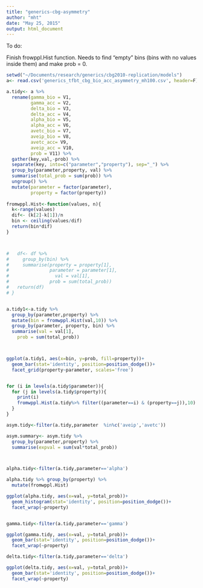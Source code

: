 ```yaml
---
title: "generics-cbg-asymmetry"
author: "mht"
date: "May 25, 2015"
output: html_document
---
```


To do:

Finish frowppl.Hist function. Needs to find "empty" bins (bins with no values inside them) and make prob = 0.

```r
setwd("~/Documents/research/generics/cbg2010-replication/models")
a<- read.csv('generics_tfbt_cbg_bio_acc_asymmetry_mh100.csv', header=F)

a.tidy<- a %>% 
  rename(gamma_bio = V1,
         gamma_acc = V2,
         delta_bio = V3,
         delta_acc = V4,
         alpha_bio = V5,
         alpha_acc = V6,
         avetc_bio = V7,
         aveip_bio = V8,
         avetc_acc= V9, 
         aveip_acc = V10,
         prob = V11) %>%
  gather(key,val,-prob) %>%
  separate(key, into=c("parameter","property"), sep="_") %>%
  group_by(parameter,property, val) %>%
  summarise(total_prob = sum(prob)) %>%
  ungroup() %>%
  mutate(parameter = factor(parameter),
         property = factor(property))
  
fromwppl.Hist<-function(values, n){
  k<-range(values)
  dif<- (k[2]-k[1])/n  
  bin <- ceiling(values/dif)
  return(bin*dif)
}



#   df<- df %>% 
#     group_by(bin) %>%
#     summarise(property = property[1],
#               parameter = parameter[1],
#                 val = val[1],
#               prob = sum(total_prob))
#   return(df)
# }


a.tidy1<-a.tidy %>% 
  group_by(parameter,property) %>%
  mutate(bin = fromwppl.Hist(val,10)) %>%
  group_by(parameter, property, bin) %>%
  summarise(val = val[1],
    prob = sum(total_prob))



ggplot(a.tidy1, aes(x=bin, y=prob, fill=property))+
  geom_bar(stat='identity', position=position_dodge())+
  facet_grid(property~parameter, scales='free')


for (i in levels(a.tidy$parameter)){
  for (j in levels(a.tidy$property)){
    print(i)
    fromwppl.Hist(a.tidy%>% filter((parameter==i) & (property==j)),10)
  }
}

asym.tidy<-filter(a.tidy,parameter  %in%c('aveip','avetc'))

asym.summary<- asym.tidy %>%
  group_by(parameter,property) %>%
  summarise(expval = sum(val*total_prob))




```




```r

alpha.tidy<-filter(a.tidy,parameter=='alpha')

alpha.tidy %>% group_by(property) %>%
  mutate(fromwppl.Hist)

ggplot(alpha.tidy, aes(x=val, y=total_prob))+
  geom_histogram(stat='identity', position=position_dodge())+
  facet_wrap(~property)


gamma.tidy<-filter(a.tidy,parameter=='gamma')

ggplot(gamma.tidy, aes(x=val, y=total_prob))+
  geom_bar(stat='identity', position=position_dodge())+
  facet_wrap(~property)

delta.tidy<-filter(a.tidy,parameter=='delta')

ggplot(delta.tidy, aes(x=val, y=total_prob))+
  geom_bar(stat='identity', position=position_dodge())+
  facet_wrap(~property)



```




